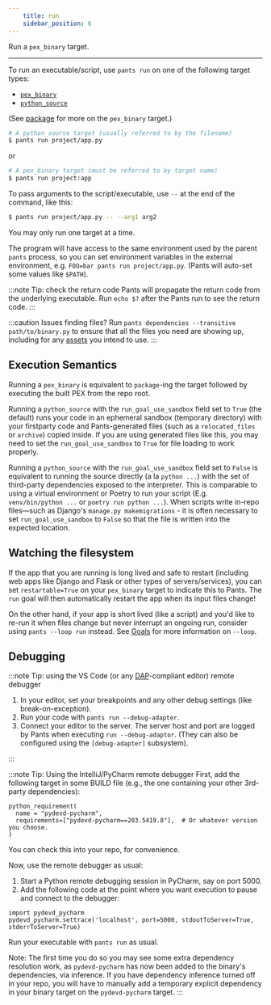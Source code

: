 ```yaml
---
    title: run
    sidebar_position: 6
---
```


Run a `pex_binary` target.

---

To run an executable/script, use `pants run` on one of the following target types:

- [`pex_binary`](../../../reference/targets/pex_binary.mdx)
- [`python_source`](../../../reference/targets/python_source.mdx)

(See [package](./package.mdx) for more on the `pex_binary` target.)

```bash
# A python_source target (usually referred to by the filename)
$ pants run project/app.py
```

or

```bash
# A pex_binary target (must be referred to by target name)
$ pants run project:app
```

To pass arguments to the script/executable, use `--` at the end of the command, like this:

```bash
$ pants run project/app.py -- --arg1 arg2
```

You may only run one target at a time.

The program will have access to the same environment used by the parent `pants` process, so you can set environment variables in the external environment, e.g. `FOO=bar pants run project/app.py`. (Pants will auto-set some values like `$PATH`).

:::note Tip: check the return code
Pants will propagate the return code from the underlying executable. Run `echo $?` after the Pants run to see the return code.
:::

:::caution Issues finding files?
Run `pants dependencies --transitive path/to/binary.py` to ensure that all the files you need are showing up, including for any [assets](../../using-pants/assets-and-archives.mdx) you intend to use.
:::

## Execution Semantics

Running a `pex_binary` is equivalent to `package`-ing the target followed by executing the built PEX from the repo root.

Running a `python_source` with the `run_goal_use_sandbox` field set to `True` (the default) runs your code in an ephemeral sandbox (temporary directory) with your firstparty code and Pants-generated files (such as a `relocated_files` or `archive`) copied inside. If you are using generated files like this, you may need to set the `run_goal_use_sandbox` to `True` for file loading to work properly.

Running a `python_source` with the `run_goal_use_sandbox` field set to `False` is equivalent to running the source directly (a la `python ...`) with the set of third-party dependencies exposed to the interpreter. This is comparable to using a virtual environment or Poetry to run your script (E.g. `venv/bin/python ...` or `poetry run python ...`). When scripts write in-repo files—such as Django's `manage.py makemigrations` - it is often necessary to set `run_goal_use_sandbox` to `False` so that the file is written into the expected location.

## Watching the filesystem

If the app that you are running is long lived and safe to restart (including web apps like Django and Flask or other types of servers/services), you can set `restartable=True` on your `pex_binary` target to indicate this to Pants. The `run` goal will then automatically restart the app when its input files change!

On the other hand, if your app is short lived (like a script) and you'd like to re-run it when files change but never interrupt an ongoing run, consider using `pants --loop run` instead. See [Goals](../../using-pants/key-concepts/goals.mdx#running-goals) for more information on `--loop`.

## Debugging

:::note Tip: using the VS Code (or any [DAP](https://microsoft.github.io/debug-adapter-protocol/)-compliant editor) remote debugger

1. In your editor, set your breakpoints and any other debug settings (like break-on-exception).
2. Run your code with `pants run --debug-adapter`.
3. Connect your editor to the server. The server host and port are logged by Pants when executing `run --debug-adaptor`. (They can also be configured using the `[debug-adapter]` subsystem).

:::

:::note Tip: Using the IntelliJ/PyCharm remote debugger
First, add the following target in some BUILD file (e.g., the one containing your other 3rd-party dependencies):

```
python_requirement(
  name = "pydevd-pycharm",
  requirements=["pydevd-pycharm==203.5419.8"],  # Or whatever version you choose.
)
```

You can check this into your repo, for convenience.

Now, use the remote debugger as usual:

1.  Start a Python remote debugging session in PyCharm, say on port 5000.
2.  Add the following code at the point where you want execution to pause and connect to the debugger:

```
import pydevd_pycharm
pydevd_pycharm.settrace('localhost', port=5000, stdoutToServer=True, stderrToServer=True)
```

Run your executable with `pants run` as usual.

Note: The first time you do so you may see some extra dependency resolution work, as `pydevd-pycharm` has now been added to the binary's dependencies, via inference. If you have dependency inference turned off in your repo, you will have to manually add a temporary explicit dependency in your binary target on the `pydevd-pycharm` target.
:::

